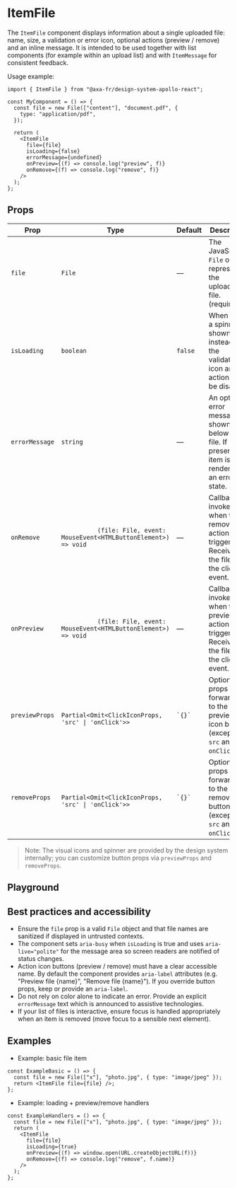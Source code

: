 
<Meta of={ItemFileStories} name="ItemFile" />

# ItemFile

The `ItemFile` component displays information about a single uploaded file: name, size, a validation or error icon,
optional actions (preview / remove) and an inline message. It is intended to be used together with list components
(for example within an upload list) and with `ItemMessage` for consistent feedback.

Usage example:

```tsx
import { ItemFile } from "@axa-fr/design-system-apollo-react";

const MyComponent = () => {
  const file = new File(["content"], "document.pdf", {
    type: "application/pdf",
  });

  return (
    <ItemFile
      file={file}
      isLoading={false}
      errorMessage={undefined}
      onPreview={(f) => console.log("preview", f)}
      onRemove={(f) => console.log("remove", f)}
    />
  );
};
```

## Props

<table>
  <thead>
    <tr>
      <th scope="col">Prop</th>
      <th scope="col">Type</th>
      <th scope="col">Default</th>
      <th scope="col">Description</th>
    </tr>
  </thead>
  <tbody>
    <tr>
      <td>
        <code>file</code>
      </td>
      <td>
        <code>File</code>
      </td>
      <td>—</td>
      <td>
        The JavaScript <code>File</code> object representing the uploaded file.
        (required)
      </td>
    </tr>
    <tr>
      <td>
        <code>isLoading</code>
      </td>
      <td>
        <code>boolean</code>
      </td>
      <td>
        <code>false</code>
      </td>
      <td>
        When true, a spinner is shown instead of the validation icon and actions
        may be disabled.
      </td>
    </tr>
    <tr>
      <td>
        <code>errorMessage</code>
      </td>
      <td>
        <code>string</code>
      </td>
      <td>—</td>
      <td>
        An optional error message shown below the file. If present, the item is
        rendered in an error state.
      </td>
    </tr>
    <tr>
      <td>
        <code>onRemove</code>
      </td>
      <td>
        <code>
          (file: File, event: MouseEvent&lt;HTMLButtonElement&gt;) =&gt; void
        </code>
      </td>
      <td>—</td>
      <td>
        Callback invoked when the remove action is triggered. Receives the file
        and the click event.
      </td>
    </tr>
    <tr>
      <td>
        <code>onPreview</code>
      </td>
      <td>
        <code>
          (file: File, event: MouseEvent&lt;HTMLButtonElement&gt;) =&gt; void
        </code>
      </td>
      <td>—</td>
      <td>
        Callback invoked when the preview action is triggered. Receives the file
        and the click event.
      </td>
    </tr>
    <tr>
      <td>
        <code>previewProps</code>
      </td>
      <td>
        <code>
          Partial&lt;Omit&lt;ClickIconProps, 'src' | 'onClick'&gt;&gt;
        </code>
      </td>
      <td>
        <code>`{}`</code>
      </td>
      <td>
        Optional props forwarded to the preview icon button (except{" "}
        <code>src</code> and <code>onClick</code>).
      </td>
    </tr>
    <tr>
      <td>
        <code>removeProps</code>
      </td>
      <td>
        <code>
          Partial&lt;Omit&lt;ClickIconProps, 'src' | 'onClick'&gt;&gt;
        </code>
      </td>
      <td>
        <code>`{}`</code>
      </td>
      <td>
        Optional props forwarded to the remove icon button (except{" "}
        <code>src</code> and <code>onClick</code>).
      </td>
    </tr>
  </tbody>
</table>

> Note: The visual icons and spinner are provided by the design system internally; you can customize button props via `previewProps` and `removeProps`.

## Playground

<Canvas of={ItemFileStories.Playground} />

<Controls of={ItemFileStories.Playground} />

## Best practices and accessibility

- Ensure the `file` prop is a valid `File` object and that file names are sanitized if displayed in untrusted contexts.
- The component sets `aria-busy` when `isLoading` is true and uses `aria-live="polite"` for the message area so screen readers are notified of status changes.
- Action icon buttons (preview / remove) must have a clear accessible name. By default the component provides `aria-label` attributes (e.g. "Preview file {name}", "Remove file {name}"). If you override button props, keep or provide an `aria-label`.
- Do not rely on color alone to indicate an error. Provide an explicit `errorMessage` text which is announced to assistive technologies.
- If your list of files is interactive, ensure focus is handled appropriately when an item is removed (move focus to a sensible next element).

## Examples

- Example: basic file item

```tsx
const ExampleBasic = () => {
  const file = new File(["x"], "photo.jpg", { type: "image/jpeg" });
  return <ItemFile file={file} />;
};
```

- Example: loading + preview/remove handlers

```tsx
const ExampleHandlers = () => {
  const file = new File(["x"], "photo.jpg", { type: "image/jpeg" });
  return (
    <ItemFile
      file={file}
      isLoading={true}
      onPreview={(f) => window.open(URL.createObjectURL(f))}
      onRemove={(f) => console.log("remove", f.name)}
    />
  );
};
```
